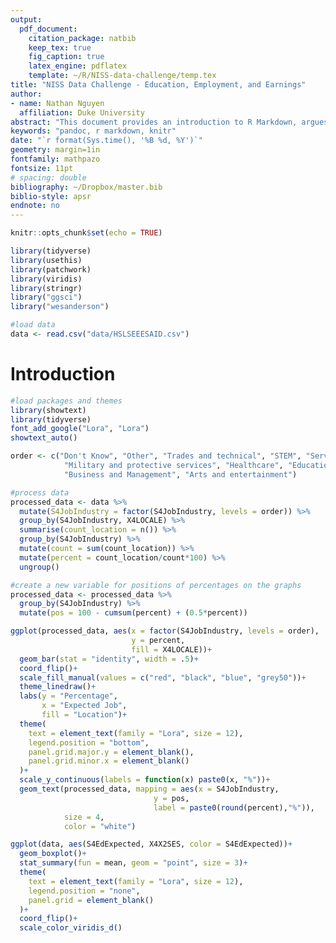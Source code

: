```yaml
---
output: 
  pdf_document:
    citation_package: natbib
    keep_tex: true
    fig_caption: true
    latex_engine: pdflatex
    template: ~/R/NISS-data-challenge/temp.tex
title: "NISS Data Challenge - Education, Employment, and Earnings"
author:
- name: Nathan Nguyen
  affiliation: Duke University
abstract: "This document provides an introduction to R Markdown, argues for its benefits, and presents a sample manuscript template intended for an academic audience. I include basic syntax to R Markdown and a minimal working example of how the analysis itself can be conducted within R with the `knitr` package."
keywords: "pandoc, r markdown, knitr"
date: "`r format(Sys.time(), '%B %d, %Y')`"
geometry: margin=1in
fontfamily: mathpazo
fontsize: 11pt
# spacing: double
bibliography: ~/Dropbox/master.bib
biblio-style: apsr
endnote: no
---
```


```r
knitr::opts_chunk$set(echo = TRUE)
```

```r
library(tidyverse)
library(usethis)
library(patchwork)
library(viridis)
library(stringr)
library("ggsci")
library("wesanderson")
```

```r
#load data
data <- read.csv("data/HSLSEEESAID.csv")
```

# Introduction

```r
#load packages and themes
library(showtext)
library(tidyverse)
font_add_google("Lora", "Lora")
showtext_auto()
```

```r
order <- c("Don't Know", "Other", "Trades and technical", "STEM", "Service",
            "Military and protective services", "Healthcare", "Education", 
            "Business and Management", "Arts and entertainment")
```

```r
#process data 
processed_data <- data %>%
  mutate(S4JobIndustry = factor(S4JobIndustry, levels = order)) %>%
  group_by(S4JobIndustry, X4LOCALE) %>%
  summarise(count_location = n()) %>%
  group_by(S4JobIndustry) %>%
  mutate(count = sum(count_location)) %>%
  mutate(percent = count_location/count*100) %>%
  ungroup()

#create a new variable for positions of percentages on the graphs
processed_data <- processed_data %>%
  group_by(S4JobIndustry) %>%
  mutate(pos = 100 - cumsum(percent) + (0.5*percent))
```

```r
ggplot(processed_data, aes(x = factor(S4JobIndustry, levels = order), 
                           y = percent,
                           fill = X4LOCALE))+
  geom_bar(stat = "identity", width = .5)+
  coord_flip()+
  scale_fill_manual(values = c("red", "black", "blue", "grey50"))+
  theme_linedraw()+
  labs(y = "Percentage",
       x = "Expected Job",
       fill = "Location")+
  theme(
    text = element_text(family = "Lora", size = 12),
    legend.position = "bottom",
    panel.grid.major.y = element_blank(),
    panel.grid.minor.x = element_blank()
  )+
  scale_y_continuous(labels = function(x) paste0(x, "%"))+
  geom_text(processed_data, mapping = aes(x = S4JobIndustry, 
                                y = pos,
                                label = paste0(round(percent),"%")), 
            size = 4,
            color = "white")
```


```r
ggplot(data, aes(S4EdExpected, X4X2SES, color = S4EdExpected))+
  geom_boxplot()+
  stat_summary(fun = mean, geom = "point", size = 3)+
  theme(
    text = element_text(family = "Lora", size = 12),
    legend.position = "none",
    panel.grid = element_blank()
  )+
  coord_flip()+
  scale_color_viridis_d()
```





